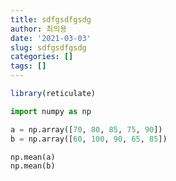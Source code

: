 ```yaml
---
title: sdfgsdfgsdg
author: 최의용
date: '2021-03-03'
slug: sdfgsdfgsdg
categories: []
tags: []
---
```




```r
library(reticulate)
```

```python
import numpy as np

a = np.array([70, 80, 85, 75, 90])
b = np.array([60, 100, 90, 65, 85])
```


```python
np.mean(a)
np.mean(b)
```


